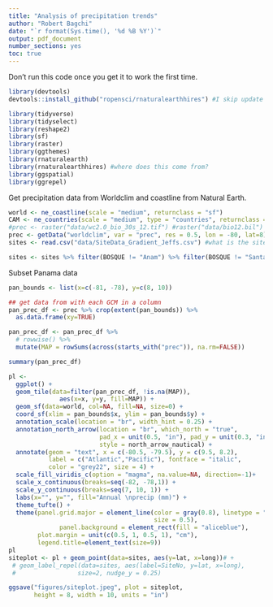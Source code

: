 ```yaml
---
title: "Analysis of precipitation trends"
author: "Robert Bagchi"
date: "`r format(Sys.time(), '%d %B %Y')`"
output: pdf_document
number_sections: yes
toc: true
---
```


Don't run this code once you get it to work the first time. 
```r
library(devtools)
devtools::install_github("ropensci/rnaturalearthhires") #I skip update
```


```r
library(tidyverse)
library(tidyselect)
library(reshape2)
library(sf)
library(raster)
library(ggthemes)
library(rnaturalearth)
library(rnaturalearthhires) #where does this come from?
library(ggspatial)
library(ggrepel)
```

Get precipitation data from Worldclim and coastline from Natural Earth. 

```r
world <- ne_coastline(scale = "medium", returnclass = "sf")
CAM <- ne_countries(scale = "medium", type = "countries", returnclass = "sf")
#prec <- raster("data/wc2.0_bio_30s_12.tif") #raster("data/bio12.bil")
prec <- getData("worldclim", var = "prec", res = 0.5, lon = -80, lat=8)
sites <- read.csv("data/SiteData_Gradient_Jeffs.csv") #what is the sites file?

```


```r
sites <- sites %>% filter(BOSQUE != "Anam") %>% filter(BOSQUE != "Santa Rita")
```

Subset Panama data


```r
pan_bounds <- list(x=c(-81, -78), y=c(8, 10))

## get data from with each GCM in a column
pan_prec_df <- prec %>% crop(extent(pan_bounds)) %>%
  as.data.frame(xy=TRUE)

pan_prec_df <- pan_prec_df %>%  
  # rowwise() %>%
  mutate(MAP = rowSums(across(starts_with("prec")), na.rm=FALSE))

summary(pan_prec_df)
```

```r
pl <-   
  ggplot() +
  geom_tile(data=filter(pan_prec_df, !is.na(MAP)),
              aes(x=x, y=y, fill=MAP)) +
  geom_sf(data=world, col=NA, fill=NA, size=0) +
  coord_sf(xlim = pan_bounds$x, ylim = pan_bounds$y) +
  annotation_scale(location = "br", width_hint = 0.25) +
  annotation_north_arrow(location = "br", which_north = "true", 
                         pad_x = unit(0.5, "in"), pad_y = unit(0.3, "in"), 
                         style = north_arrow_nautical) +
  annotate(geom = "text", x = c(-80.5, -79.5), y = c(9.5, 8.2), 
           label = c("Atlantic","Pacific"), fontface = "italic",
           color = "grey22", size = 4) +
  scale_fill_viridis_c(option = "magma", na.value=NA, direction=-1)+
  scale_x_continuous(breaks=seq(-82, -78,1)) +
  scale_y_continuous(breaks=seq(7, 10, 1)) +
  labs(x="", y="", fill="Annual \nprecip (mm)") +
  theme_tufte() +
  theme(panel.grid.major = element_line(color = gray(0.8), linetype = "dashed", 
                                        size = 0.5), 
              panel.background = element_rect(fill = "aliceblue"), 
        plot.margin = unit(c(0.5, 1, 0.5, 1), "cm"), 
        legend.title=element_text(size=9))
pl
siteplot <- pl + geom_point(data=sites, aes(y=lat, x=long))# +
 # geom_label_repel(data=sites, aes(label=SiteNo, y=lat, x=long), 
 #                 size=2, nudge_y = 0.25)

ggsave("figures/siteplot.jpeg", plot = siteplot, 
       height = 8, width = 10, units = "in")
```

